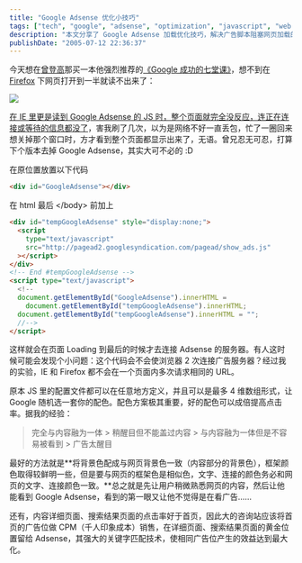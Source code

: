 ```yaml
---
title: "Google Adsense 优化小技巧"
tags: ["tech", "google", "adsense", "optimization", "javascript", "web development"]
description: "本文分享了 Google Adsense 加载优化技巧，解决广告脚本阻塞网页加载的问题。作者详细介绍了如何通过 JavaScript 延迟加载广告代码，使其在页面完全加载后才执行，从而提高用户体验。文章还提供了 Adsense 配色的实用建议，指出配色对点击率的重要影响，并建议将广告背景色与网页背景色保持一致，框架色相似但略显醒目，文字链接颜色与网页一致，以实现广告与内容的自然融合。最后，作者分析了不同页面类型的广告效果差异，建议大型网站在首页使用 CPM 广告，而在内容详情页和搜索结果页使用 Adsense 以获得最佳效益。"
publishDate: "2005-07-12 22:36:37"
---
```


今天想在[曾登高](http://blog.csdn.net/zdg/)那买一本他强烈推荐的[《Google 成功的七堂课》](http://www.dearbook.com.cn/book/viewbook.aspx?pno=TS0029514)，想不到在 [Firefox](http://www.mozilla.net.cn/) 下网页打开到一半就读不出来了：

[![](http://files.xdanger.com/phlickr/21/25465542_e2653e5ed4.jpg)](http://www.flickr.com/photo_zoom.gne?id=25465542&size=o)

[在 IE 里更是读到 Google Adsense 的 JS 时，整个页面就完全没反应，连正在连接或等待的信息都没了](http://www.flickr.com/photos/xdanger/25465542/)，害我刷了几次，以为是网络不好一直丢包，忙了一圈回来想关掉那个窗口时，方才看到整个页面都显示出来了，无语。曾兄忍无可忍，打算下个版本去掉 Google Adsense，其实大可不必的 :D

在原位置放置以下代码

```html
<div id="GoogleAdsense"></div>
```

在 html 最后 &lt;/body&gt; 前加上

```html
<div id="tempGoogleAdsense" style="display:none;">
  <script
    type="text/javascript"
    src="http://pagead2.googlesyndication.com/pagead/show_ads.js"
  ></script>
</div>
<!-- End #tempGoogleAdsense -->
<script type="text/javascript">
  <!--
  document.getElementById("GoogleAdsense").innerHTML =
    document.getElementById("tempGoogleAdsense").innerHTML;
  document.getElementById("tempGoogleAdsense").innerHTML = "";
  //-->
</script>
```

这样就会在页面 Loading 到最后的时候才去连接 Adsense 的服务器。有人这时候可能会发现个小问题：这个代码会不会使浏览器 2 次连接广告服务器？经过我的实验，IE 和 Firefox 都不会在一个页面内多次请求相同的 URL。

原本 JS 里的配置文件都可以在任意地方定义，并且可以是最多 4 维数组形式，让 Google 随机选一套你的配色。配色方案极其重要，好的配色可以成倍提高点击率。据我的经验：

> 完全与内容融为一体 > 稍醒目但不能盖过内容 > 与内容融为一体但是不容易被看到 > 广告太醒目

最好的方法就是**将背景色配成与网页背景色一致（内容部分的背景色），框架颜色取得较鲜明一些，但是要与网页的框架色是相似色，文字、连接的颜色务必和网页的文字、连接颜色一致。**总之就是先让用户稍微熟悉网页的内容，然后让他能看到 Google Adsense，看到的第一眼又让他不觉得是在看广告……

还有，内容详细页面、搜索结果页面的点击率好于首页，因此大的咨询站应该将首页的广告位做 CPM（千人印象成本）销售，在详细页面、搜索结果页面的黄金位置留给 Adsense，其强大的关键字匹配技术，使相同广告位产生的效益达到最大化。
